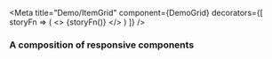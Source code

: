 
<Meta
  title="Demo/ItemGrid"
  component={DemoGrid}
  decorators={[
    storyFn => (
      <>
        <Sprites />
        <Provider ponyfill={ResizeObserver}>{storyFn()}</Provider>
      </>
    )
  ]}
/>

### A composition of responsive components

<Story name="DemoGrid">
  <DemoResizer init='240px'>
    <DemoGrid>
      <DemoItem {...cats[0]} />
      <DemoItem {...cats[1]} />
      <DemoItem {...cats[0]} />
    </DemoGrid>
  </DemoResizer>
</Story>
